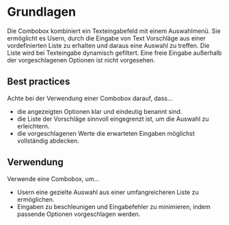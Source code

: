 # Grundlagen

Die Combobox kombiniert ein Texteingabefeld mit einem Auswahlmenü. Sie ermöglicht es Usern, durch die Eingabe von Text Vorschläge aus einer vordefinierten Liste zu erhalten und daraus eine Auswahl zu treffen. Die Liste wird bei Texteingabe dynamisch gefiltert. Eine freie Eingabe außerhalb der vorgeschlagenen Optionen ist nicht vorgesehen.

## Best practices

Achte bei der Verwendung einer Combobox darauf, dass…
* die angezeigten Optionen klar und eindeutig benannt sind.
* die Liste der Vorschläge sinnvoll eingegrenzt ist, um die Auswahl zu erleichtern.
* die vorgeschlagenen Werte die erwarteten Eingaben möglichst vollständig abdecken.

## Verwendung

Verwende eine Combobox, um… 
* Usern eine gezielte Auswahl aus einer umfangreicheren Liste zu ermöglichen.
* Eingaben zu beschleunigen und Eingabefehler zu minimieren, indem passende Optionen vorgeschlagen werden.
